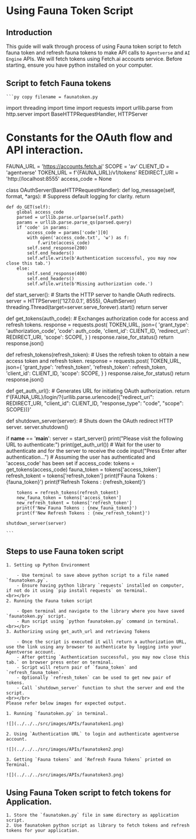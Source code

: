 # Using Fauna Token Script

## Introduction

This guide will walk through process of using Fauna token script to fetch fauna token and refresh fauna tokens to make API calls to `Agentverse` and `AI Engine` APIs. We will fetch
tokens using Fetch.ai accounts service. Before starting, ensure you have python installed on your computer.

## Script to fetch Fauna tokens

    ```py copy filename = faunatoken.py
import threading
import time
import requests
import urllib.parse
from http.server import BaseHTTPRequestHandler, HTTPServer

# Constants for the OAuth flow and API interaction.
FAUNA_URL = 'https://accounts.fetch.ai'
SCOPE = 'av'
CLIENT_ID = 'agentverse'
TOKEN_URL = f'{FAUNA_URL}/v1/tokens'
REDIRECT_URI = 'http://localhost:8555'
access_code = None

class OAuthServer(BaseHTTPRequestHandler):
    def log_message(self, format, *args):
        # Suppress default logging for clarity.
        return

    def do_GET(self):
        global access_code
        parsed = urllib.parse.urlparse(self.path)
        params = urllib.parse.parse_qs(parsed.query)
        if 'code' in params:
            access_code = params['code'][0]
            with open('access_code.txt', 'w') as f:
                f.write(access_code)
            self.send_response(200)
            self.end_headers()
            self.wfile.write(b'Authentication successful, you may now close this tab.')
        else:
            self.send_response(400)
            self.end_headers()
            self.wfile.write(b'Missing authorization code.')

def start_server():
    # Starts the HTTP server to handle OAuth redirects.
    server = HTTPServer(('127.0.0.1', 8555), OAuthServer)
    threading.Thread(target=server.serve_forever).start()
    return server

def get_tokens(auth_code):
    # Exchanges authorization code for access and refresh tokens.
    response = requests.post(
        TOKEN_URL,
        json={
            'grant_type': 'authorization_code',
            'code': auth_code,
            'client_id': CLIENT_ID,
            'redirect_uri': REDIRECT_URI,
            'scope': SCOPE,
        }
    )
    response.raise_for_status()
    return response.json()

def refresh_tokens(refresh_token):
    # Uses the refresh token to obtain a new access token and refresh token.
    response = requests.post(
        TOKEN_URL,
        json={
            'grant_type': 'refresh_token',
            'refresh_token': refresh_token,
            'client_id': CLIENT_ID,
            'scope': SCOPE,
        }
    )
    response.raise_for_status()
    return response.json()

def get_auth_url():
    # Generates URL for initiating OAuth authorization.
    return f'{FAUNA_URL}/login/?{urllib.parse.urlencode({"redirect_uri": REDIRECT_URI, "client_id": CLIENT_ID, "response_type": "code", "scope": SCOPE})}'

def shutdown_server(server):
    # Shuts down the OAuth redirect HTTP server.
    server.shutdown()

if __name__ == '__main__':
    server = start_server()
    print("Please visit the following URL to authenticate:")
    print(get_auth_url())
    # Wait for the user to authenticate and for the server to receive the code
    input("Press Enter after authentication...")
    # Assuming the user has authenticated and 'access_code' has been set
    if access_code:
        tokens = get_tokens(access_code)
        fauna_token = tokens['access_token']
        refresh_tokent = tokens['refresh_token']
        print(f'Fauna Tokens : {fauna_token}')
        print(f'Refresh Tokens : {refresh_tokent}')
        
        tokens = refresh_tokens(refresh_tokent)
        new_fauna_token = tokens['access_token']
        new_refresh_tokent = tokens['refresh_token']
        print(f'New Fauna Tokens : {new_fauna_token}')
        print(f'New Refresh Tokens : {new_refresh_tokent}')

    shutdown_server(server)

    ```

## Steps to use Fauna token script

    1. Setting up Python Environment
    
        - Use terminal to save above python script to a file named `faunatoken.py`.
        - Ensure having python library `requests` installed on computer, if not do it using `pip install requests` on terminal.
    <br></br>
    2. Running the Fauna token script

        - Open terminal and navigate to the library where you have saved `faunatoken.py` script.
        - Run script using `python faunatoken.py` command in terminal.
    <br></br>
    3. Authorizing using get_auth_url and retrieving Tokens

        - Once the script is executed it will return a authorization URL, use the link using any browser to authenticate by logging into your Agentverse account.
        - After getting `Authentication successful, you may now close this tab.` on browser press enter on terminal.
        - Script will return pair of `fauna_token` and `refresh_fauna_token`.
        - Optionally `refresh_token` can be used to get new pair of tokens.
        - Call `shutdown_server` function to shut the server and end the script.
    <br></br>
    Please refer below images for expected output.

    1. Running `faunatoken.py` in terminal.

    ![](../../../src/images/APIs/faunatoken1.png)

    2. Using `Authentication URL` to login and authenticate agentverse account.

    ![](../../../src/images/APIs/faunatoken2.png)

    3. Getting `Fauna tokens` and `Refresh Fauna Tokens` printed on Terminal.
    
    ![](../../../src/images/APIs/faunatoken3.png) 

## Using Fauna Token script to fetch tokens for Application.

    1. Store the `faunatoken.py` file in same directory as application script.
    2. Use faunatoken python script as library to fetch tokens and refresh tokens for your application.

   

